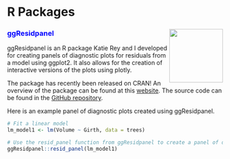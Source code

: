 
<br>
<br>

# R Packages

### <font color="blue"> ggResidpanel </font> <img align="right" src="/images/ggResidpanel.png" width = 125 />

ggResidpanel is an R package Katie Rey and I developed for creating panels of diagnostic plots for residuals from a model using ggplot2. It also allows for the creation of interactive versions of the plots using plotly. 

The package has recently been released on CRAN! An overview of the package can be found at this [website](https://goodekat.github.io/ggResidpanel/). The source code can be found in the [GitHub repository](https://github.com/goodekat/ggResidpanel).

Here is an example panel of diagnostic plots created using ggResidpanel.

```r
# Fit a linear model
lm_model1 <- lm(Volume ~ Girth, data = trees)

# Use the resid_panel function from ggResidpanel to create a panel of diagnostics plots
ggResidpanel::resid_panel(lm_model1)
```
